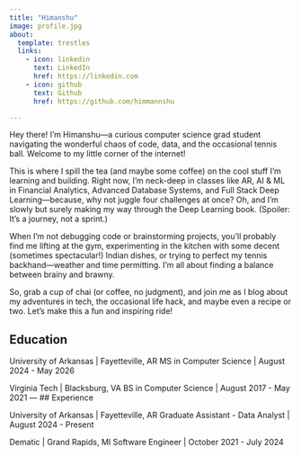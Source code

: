 ```yaml
---
title: "Himanshu"
image: profile.jpg
about:
  template: trestles
  links:
    - icon: linkedin
      text: LinkedIn
      href: https://linkedin.com
    - icon: github
      text: Github
      href: https://github.com/himmannshu

---
```


Hey there! I’m Himanshu—a curious computer science grad student navigating the wonderful chaos of code, data, and the occasional tennis ball. Welcome to my little corner of the internet!

This is where I spill the tea (and maybe some coffee) on the cool stuff I’m learning and building. Right now, I’m neck-deep in classes like AR, AI & ML in Financial Analytics, Advanced Database Systems, and Full Stack Deep Learning—because, why not juggle four challenges at once? Oh, and I’m slowly but surely making my way through the Deep Learning book. (Spoiler: It’s a journey, not a sprint.)

When I’m not debugging code or brainstorming projects, you’ll probably find me lifting at the gym, experimenting in the kitchen with some decent (sometimes spectacular!) Indian dishes, or trying to perfect my tennis backhand—weather and time permitting. I’m all about finding a balance between brainy and brawny.

So, grab a cup of chai (or coffee, no judgment), and join me as I blog about my adventures in tech, the occasional life hack, and maybe even a recipe or two. Let’s make this a fun and inspiring ride!

## Education 

University of Arkansas | Fayetteville, AR
MS in Computer Science | August 2024 - May 2026

Virginia Tech | Blacksburg, VA
BS in Computer Science | August 2017 - May 2021
---
## Experience

University of Arkansas | Fayetteville, AR
Graduate Assistant - Data Analyst | August 2024 - Present

Dematic | Grand Rapids, MI
Software Engineer | October 2021 - July 2024